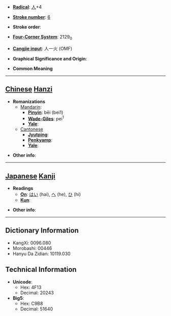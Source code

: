* '''[[Wiktionary:Chinese radical index| Radical]]''': [[Wiktionary:Chinese radical index 人|人]]+4

* '''[[Wiktionary:Chinese total strokes index|Stroke number]]''': [[Wiktionary:Chinese total strokes index 6|6]]

* '''Stroke order''': 

* '''[[Wiktionary:Chinese four corner index|Four-Corner System]]''': 2129<sub>0</sub>

* '''[[Wiktionary:Chinese Cangjie index|Cangjie input]]''': 人一火 (OMF)

* '''Graphical Significance and Origin''': 

* '''Common Meaning'''

----

== [[Chinese]] [[Hanzi]] ==

* '''Romanizations'''
** [[Mandarin]]:
*** '''[[Pinyin]]''': bēi (bei1)
*** '''[[Wade-Giles]]''': pei<sup>1</sup>
*** '''[[Yale]]''': 
**[[Cantonese]]
***'''[[Jyutping]]''':
***'''[[Penkyamp]]''': 
***'''[[Yale]]''': 

* '''Other info''': 

----

== [[Japanese]] [[Kanji]] ==

* '''Readings'''
** '''[[On]]''': [[はい]] (hai), [[へ]] (he), [[ひ]] (hi)
** '''[[Kun]]''': 

* '''Other info''':  

----

== Dictionary Information ==

* KangXi: 0096.080
* Morobashi: 00446
* Hanyu Da Zidian: 10119.030

== Technical Information ==

* '''Unicode''':
** Hex: 4F13
** Decimal: 20243
* '''Big5''':
** Hex: C9B8
** Decimal: 51640